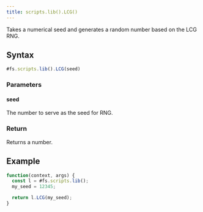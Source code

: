 ```yaml
---
title: scripts.lib().LCG()
---
```


Takes a numerical seed and generates a random number based on the LCG RNG.

## Syntax

```js
#fs.scripts.lib().LCG(seed)
```

### Parameters

#### seed

The number to serve as the seed for RNG.

### Return

Returns a number.

## Example

```js
function(context, args) {
  const l = #fs.scripts.lib();
  my_seed = 12345;

  return l.LCG(my_seed);
}
```
